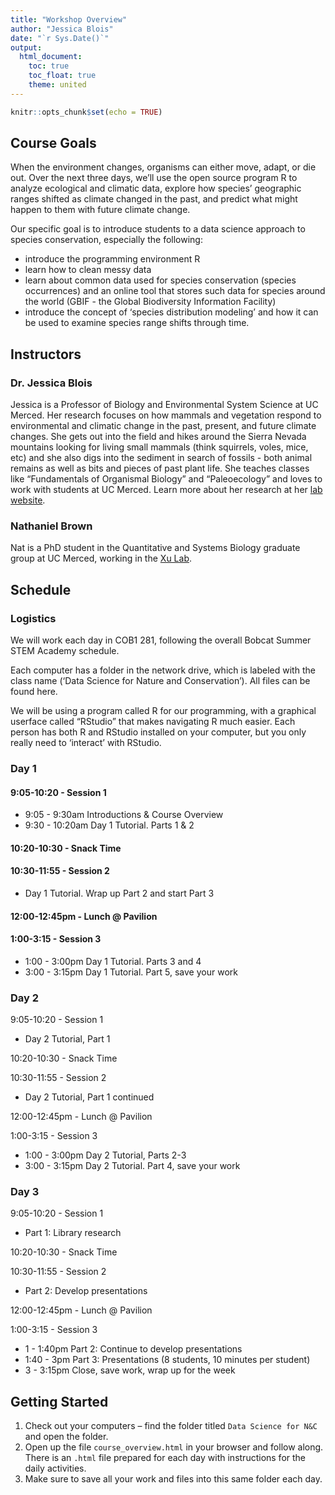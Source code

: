 ```yaml
---
title: "Workshop Overview"
author: "Jessica Blois"
date: "`r Sys.Date()`"
output:
  html_document:
    toc: true
    toc_float: true
    theme: united
---
```


```r
knitr::opts_chunk$set(echo = TRUE)
```

## Course Goals

When the environment changes, organisms can either move, adapt, or die out. Over the next three days, we’ll use the open source program R to analyze ecological and climatic data, explore how species’ geographic ranges shifted as climate changed in the past, and predict what might happen to them with future climate change.

Our specific goal is to introduce students to a data science approach to species conservation, especially the following:

- introduce the programming environment R
- learn how to clean messy data
- learn about common data used for species conservation (species occurrences) and an online tool that stores such data for species around the world (GBIF - the Global Biodiversity Information Facility)
- introduce the concept of 'species distribution modeling' and how it can be used to examine species range shifts through time.


## Instructors

### Dr. Jessica Blois
Jessica is a Professor of Biology and Environmental System Science at UC Merced. Her research focuses on how mammals and vegetation respond to environmental and climatic change in the  past, present, and future climate changes. She gets out into the field and hikes around the Sierra Nevada mountains looking for living small mammals (think squirrels, voles, mice, etc) and she also digs into the sediment in search of fossils - both animal remains as well as bits and pieces of past plant life. She teaches classes like "Fundamentals of Organismal Biology" and "Paleoecology" and loves to work with students at UC Merced. Learn more about her research at her [lab website](https://jessicablois.com/).

### Nathaniel Brown
Nat is a PhD student in the Quantitative and Systems Biology graduate group at UC Merced, working in the [Xu Lab](https://xulab.ucmerced.edu/).

## Schedule

### Logistics
We will work each day in COB1 281, following the overall Bobcat Summer STEM Academy schedule.

Each computer has a folder in the network drive, which is labeled with the class name ('Data Science for Nature and Conservation').  All files can be found here.

We will be using a program called R for our programming, with a graphical userface called "RStudio" that makes navigating R much easier. Each person has both R and RStudio installed on your computer, but you only really need to 'interact' with RStudio.

### Day 1
#### 9:05-10:20 - Session 1
- 9:05 - 9:30am Introductions & Course Overview
- 9:30 - 10:20am Day 1 Tutorial. Parts 1 & 2

#### 10:20-10:30 - Snack Time 

#### 10:30-11:55 - Session 2
- Day 1 Tutorial. Wrap up Part 2 and start Part 3

#### 12:00-12:45pm - Lunch @ Pavilion 

#### 1:00-3:15 - Session 3
- 1:00 - 3:00pm Day 1 Tutorial. Parts 3 and 4
- 3:00 - 3:15pm Day 1 Tutorial. Part 5, save your work

### Day 2
9:05-10:20 - Session 1

- Day 2 Tutorial, Part 1

10:20-10:30 - Snack Time 

10:30-11:55 - Session 2

- Day 2 Tutorial, Part 1 continued

12:00-12:45pm - Lunch @ Pavilion 

1:00-3:15 - Session 3

- 1:00 - 3:00pm Day 2 Tutorial, Parts 2-3
- 3:00 - 3:15pm Day 2 Tutorial. Part 4, save your work

### Day 3
9:05-10:20 - Session 1

- Part 1: Library research

10:20-10:30 - Snack Time 

10:30-11:55 - Session 2

- Part 2: Develop presentations

12:00-12:45pm - Lunch @ Pavilion 

1:00-3:15 - Session 3

- 1 - 1:40pm Part 2: Continue to develop presentations
- 1:40 - 3pm Part 3: Presentations (8 students, 10 minutes per student)
- 3 - 3:15pm Close, save work, wrap up for the week

## Getting Started
1. Check out your computers – find the folder titled `Data Science for N&C` and open the folder. 
2. Open up the file `course_overview.html` in your browser and follow along. There is an `.html` file prepared for each day with instructions for the daily activities.
3. Make sure to save all your work and files into this same folder each day. 

